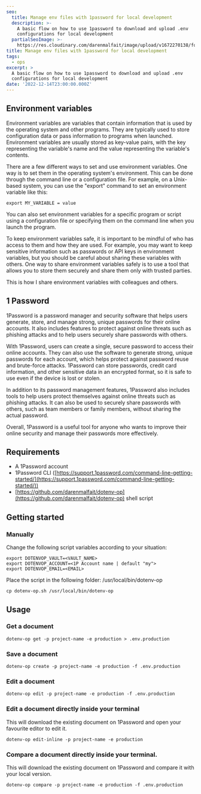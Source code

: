 ```yaml
---
seo:
  title: Manage env files with 1password for local development
  description: >-
    A basic flow on how to use 1password to download and upload .env
    configurations for local development
  partialSeoImage: >-
    https://res.cloudinary.com/darenmalfait/image/upload/v1672270138/folco-masi-shUdd_GMMnY-unsplash_akevso.jpg
title: Manage env files with 1password for local development
tags:
  - ops
excerpt: >
  A basic flow on how to use 1password to download and upload .env
  configurations for local development
date: '2022-12-14T23:00:00.000Z'
---
```


## Environment variables

Environment variables are variables that contain information that is used by the
operating system and other programs. They are typically used to store
configuration data or pass information to programs when launched. Environment
variables are usually stored as key-value pairs, with the key representing the
variable's name and the value representing the variable's contents.

There are a few different ways to set and use environment variables. One way is
to set them in the operating system's environment. This can be done through the
command line or a configuration file. For example, on a Unix-based system, you
can use the "export" command to set an environment variable like this:

```shell
export MY_VARIABLE = value
```

You can also set environment variables for a specific program or script using a
configuration file or specifying them on the command line when you launch the
program.

To keep environment variables safe, it is important to be mindful of who has
access to them and how they are used. For example, you may want to keep
sensitive information such as passwords or API keys in environment variables,
but you should be careful about sharing these variables with others. One way to
share environment variables safely is to use a tool that allows you to store
them securely and share them only with trusted parties.&#x20;

This is how I share environment variables with colleagues and others.

## 1 Password

1Password is a password manager and security software that helps users generate,
store, and manage strong, unique passwords for their online accounts. It also
includes features to protect against online threats such as phishing attacks and
to help users securely share passwords with others.

With 1Password, users can create a single, secure password to access their
online accounts. They can also use the software to generate strong, unique
passwords for each account, which helps protect against password reuse and
brute-force attacks. 1Password can store passwords, credit card information, and
other sensitive data in an encrypted format, so it is safe to use even if the
device is lost or stolen.

In addition to its password management features, 1Password also includes tools
to help users protect themselves against online threats such as phishing
attacks. It can also be used to securely share passwords with others, such as
team members or family members, without sharing the actual password.

Overall, 1Password is a useful tool for anyone who wants to improve their online
security and manage their passwords more effectively.

## Requirements

- A 1Password account
- 1Password CLI
  ([https://support.1password.com/command-line-getting-started/](https://support.1password.com/command-line-getting-started/))
- [https://github.com/darenmalfait/dotenv-op](https://github.com/darenmalfait/dotenv-op)
  shell script

## Getting started

### Manually

Change the following script variables according to your situation:

```shell
export DOTENVOP_VAULT=<VAULT_NAME>
export DOTENVOP_ACCOUNT=<1P Account name | default "my">
export DOTENVOP_EMAIL=<EMAIL>
```

Place the script in the following folder: /usr/local/bin/dotenv-op

```shell
cp dotenv-op.sh /usr/local/bin/dotenv-op
```

## Usage

### Get a document

```shell
dotenv-op get -p project-name -e production > .env.production
```

### Save a document

```shell
dotenv-op create -p project-name -e production -f .env.production
```

### Edit a document

```shell
dotenv-op edit -p project-name -e production -f .env.production
```

### Edit a document directly inside your terminal

This will download the existing document on 1Password and open your favourite
editor to edit it.

```shell
dotenv-op edit-inline -p project-name -e production
```

### Compare a document directly inside your terminal.

This will download the existing document on 1Password and compare it with your
local version.

```shell
dotenv-op compare -p project-name -e production -f .env.production
```
